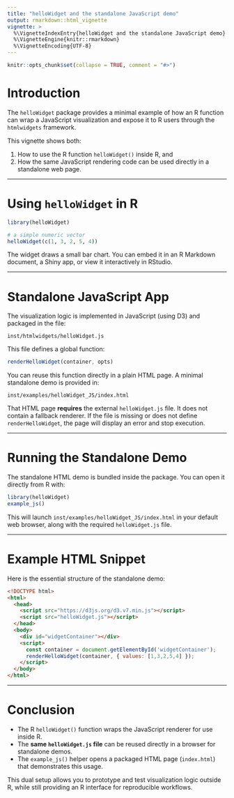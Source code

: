 ```yaml
---
title: "helloWidget and the standalone JavaScript demo"
output: rmarkdown::html_vignette
vignette: >
  %\VignetteIndexEntry{helloWidget and the standalone JavaScript demo}
  %\VignetteEngine{knitr::rmarkdown}
  %\VignetteEncoding{UTF-8}
---
```


```r
knitr::opts_chunk$set(collapse = TRUE, comment = "#>")
```

# Introduction

The `helloWidget` package provides a minimal example of how an R function can wrap a JavaScript visualization and expose it to R users through the `htmlwidgets` framework.  

This vignette shows both:

1. How to use the R function `helloWidget()` inside R, and  
2. How the same JavaScript rendering code can be used directly in a standalone web page.  

---

# Using `helloWidget` in R

```r
library(helloWidget)

# a simple numeric vector
helloWidget(c(1, 3, 2, 5, 4))
```

The widget draws a small bar chart. You can embed it in an R Markdown document, a Shiny app, or view it interactively in RStudio.

---

# Standalone JavaScript App

The visualization logic is implemented in JavaScript (using D3) and packaged in the file:

```
inst/htmlwidgets/helloWidget.js
```

This file defines a global function:

```js
renderHelloWidget(container, opts)
```

You can reuse this function directly in a plain HTML page. A minimal standalone demo is provided in:

```
inst/examples/helloWidget_JS/index.html
```

That HTML page **requires** the external `helloWidget.js` file. It does not contain a fallback renderer. If the file is missing or does not define `renderHelloWidget`, the page will display an error and stop execution.

---

# Running the Standalone Demo

The standalone HTML demo is bundled inside the package. You can open it directly from R with:

```r
library(helloWidget)
example_js()
```

This will launch `inst/examples/helloWidget_JS/index.html` in your default web browser, along with the required `helloWidget.js` file.

---

# Example HTML Snippet

Here is the essential structure of the standalone demo:

```html
<!DOCTYPE html>
<html>
  <head>
    <script src="https://d3js.org/d3.v7.min.js"></script>
    <script src="helloWidget.js"></script>
  </head>
  <body>
    <div id="widgetContainer"></div>
    <script>
      const container = document.getElementById('widgetContainer');
      renderHelloWidget(container, { values: [1,3,2,5,4] });
    </script>
  </body>
</html>
```

---

# Conclusion

- The R `helloWidget()` function wraps the JavaScript renderer for use inside R.  
- The **same `helloWidget.js` file** can be reused directly in a browser for standalone demos.  
- The `example_js()` helper opens a packaged HTML page (`index.html`) that demonstrates this usage.  

This dual setup allows you to prototype and test visualization logic outside R, while still providing an R interface for reproducible workflows.
